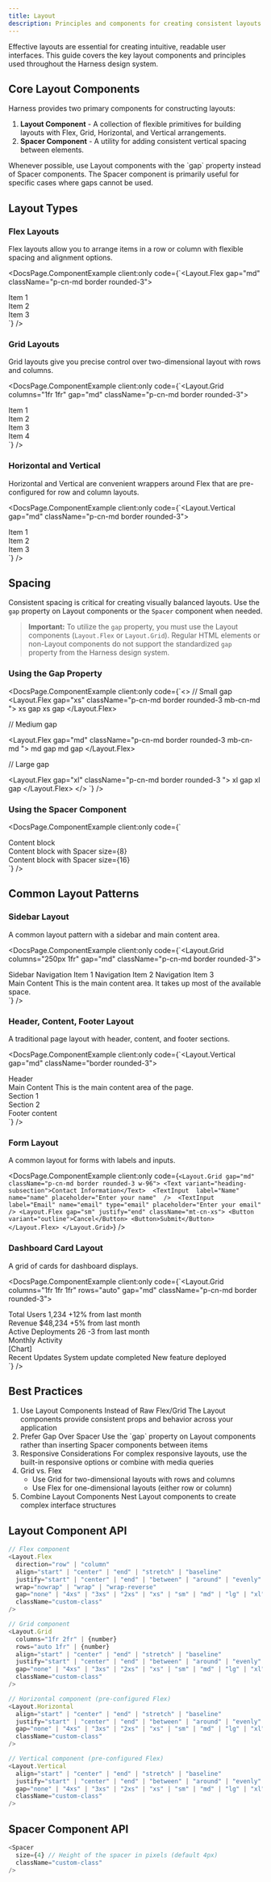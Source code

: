 ```yaml
---
title: Layout
description: Principles and components for creating consistent layouts in your applications
---
```



Effective layouts are essential for creating intuitive, readable user interfaces. This guide covers the key layout components and principles used throughout the Harness design system.

## Core Layout Components

Harness provides two primary components for constructing layouts:

1. **Layout Component** - A collection of flexible primitives for building layouts with Flex, Grid, Horizontal, and Vertical arrangements.
2. **Spacer Component** - A utility for adding consistent vertical spacing between elements.

<Aside>
  Whenever possible, use Layout components with the `gap` property instead of
  Spacer components. The Spacer component is primarily useful for specific cases
  where gaps cannot be used.
</Aside>

## Layout Types

### Flex Layouts

Flex layouts allow you to arrange items in a row or column with flexible spacing and alignment options.

<DocsPage.ComponentExample
  client:only
  code={`<Layout.Flex gap="md" className="p-cn-md border rounded-3">
  <div className="bg-cn-primary-1 p-cn-sm rounded-3">
    <Text color="on-primary-1">Item 1</Text>
  </div>
  <div className="bg-cn-primary-1 p-cn-sm rounded-3">
    <Text color="on-primary-1">Item 2</Text>
  </div>
  <div className="bg-cn-primary-1 p-cn-sm rounded-3">
    <Text color="on-primary-1">Item 3</Text>
  </div>
</Layout.Flex>`}
/>

### Grid Layouts

Grid layouts give you precise control over two-dimensional layout with rows and columns.

<DocsPage.ComponentExample
  client:only
  code={`<Layout.Grid columns="1fr 1fr" gap="md" className="p-cn-md border rounded-3">
  <div className="bg-cn-primary-1 p-cn-sm rounded-3">
    <Text color="on-primary-1">Item 1</Text>
  </div>
  <div className="bg-cn-primary-1 p-cn-sm rounded-3">
    <Text color="on-primary-1">Item 2</Text>
  </div>
  <div className="bg-cn-primary-1 p-cn-sm rounded-3">
    <Text color="on-primary-1">Item 3</Text>
  </div>
  <div className="bg-cn-primary-1 p-cn-sm rounded-3">
    <Text color="on-primary-1">Item 4</Text>
  </div>
</Layout.Grid>`}
/>

### Horizontal and Vertical

Horizontal and Vertical are convenient wrappers around Flex that are pre-configured for row and column layouts.

<DocsPage.ComponentExample
  client:only
  code={`<Layout.Vertical gap="md" className="p-cn-md border rounded-3">
  <div className="bg-cn-primary-1 p-cn-sm rounded-3">
    <Text color="on-primary-1">Item 1</Text>
  </div>
  <div className="bg-cn-primary-1 p-cn-sm rounded-3">
    <Text color="on-primary-1">Item 2</Text>
  </div>
  <div className="bg-cn-primary-1 p-cn-sm rounded-3">
    <Text color="on-primary-1">Item 3</Text>
  </div>
</Layout.Vertical>`}
/>

## Spacing

Consistent spacing is critical for creating visually balanced layouts. Use the `gap` property on Layout components or the `Spacer` component when needed.

> **Important:** To utilize the `gap` property, you must use the Layout components (`Layout.Flex` or `Layout.Grid`). Regular HTML elements or non-Layout components do not support the standardized `gap` property from the Harness design system.

### Using the Gap Property

<DocsPage.ComponentExample
  client:only
  code={`<>
  // Small gap
<Layout.Flex gap="xs" className="p-cn-md border rounded-3 mb-cn-md ">
  <Text className="bg-cn-primary-1 text-cn-on-primary-1 p-cn-sm rounded-3 border">xs gap</Text>
  <Text className="bg-cn-primary-1 text-cn-on-primary-1 p-cn-sm rounded-3 border">xs gap</Text>
</Layout.Flex>

// Medium gap

<Layout.Flex gap="md" className="p-cn-md border rounded-3 mb-cn-md ">
  <Text className="bg-cn-primary-1 text-cn-on-primary-1 p-cn-sm rounded-3 border">
    md gap
  </Text>
  <Text className="bg-cn-primary-1 text-cn-on-primary-1 p-cn-sm rounded-3 border">
    md gap
  </Text>
</Layout.Flex>

// Large gap

<Layout.Flex gap="xl" className="p-cn-md border rounded-3 ">
  <Text className="bg-cn-primary-1 text-cn-on-primary-1 p-cn-sm rounded-3 border">xl gap</Text>
  <Text className="bg-cn-primary-1 text-cn-on-primary-1 p-cn-sm rounded-3 border">xl gap</Text>
</Layout.Flex>
</>
`}
/>

### Using the Spacer Component

<DocsPage.ComponentExample
  client:only
  code={`<div className="p-cn-md border rounded-3">
  <div className="bg-cn-primary-1 p-cn-sm rounded-3">
    <Text color="on-primary-1">Content block</Text>
  </div>
  <Spacer size={8} />
  <div className="bg-cn-primary-1 p-cn-sm rounded-3">
    <Text color="on-primary-1">Content block with Spacer size={8}</Text>
  </div>
  <Spacer size={16} />
  <div className="bg-cn-primary-1 p-cn-sm rounded-3">
    <Text color="on-primary-1">Content block with Spacer size={16}</Text>
  </div>
</div>`}
/>

## Common Layout Patterns

### Sidebar Layout

A common layout pattern with a sidebar and main content area.

<DocsPage.ComponentExample
  client:only
  code={`<Layout.Grid columns="250px 1fr" gap="md" className="p-cn-md border rounded-3">
  <div className="bg-cn-2 p-cn-md rounded-3">
    <Text variant="heading-base" className="mb-cn-sm">Sidebar</Text>
    <Layout.Vertical gap="sm">
      <Text variant="body-normal" className="p-cn-xs hover:bg-cn-3 rounded cursor-pointer">Navigation Item 1</Text>
      <Text variant="body-normal" className="p-cn-xs hover:bg-cn-3 rounded cursor-pointer">Navigation Item 2</Text>
      <Text variant="body-normal" className="p-cn-xs hover:bg-cn-3 rounded cursor-pointer">Navigation Item 3</Text>
    </Layout.Vertical>
  </div>
  <div className="bg-cn-2 p-cn-md rounded-3">
    <Text variant="heading-base" className="mb-cn-sm">Main Content</Text>
    <Text variant="body-normal">This is the main content area. It takes up most of the available space.</Text>
  </div>
</Layout.Grid>`}
/>

### Header, Content, Footer Layout

A traditional page layout with header, content, and footer sections.

<DocsPage.ComponentExample
  client:only
  code={`<Layout.Vertical gap="md" className="border rounded-3">
  <div className="bg-cn-primary-1 text-cn-on-primary-1 p-cn-md">
    <Text variant="heading-base" className="font-bold">Header</Text>
  </div>
  <div className="px-cn-md">
    <Text variant="heading-base" className="mb-cn-sm">Main Content</Text>
    <Text variant="body-normal">This is the main content area of the page.</Text>
    <Spacer size={16} />
    <Layout.Grid columns="1fr 1fr" gap="md">
      <div className="bg-cn-2 p-cn-md rounded-3">
        <Text variant="body-normal">Section 1</Text>
      </div>
      <div className="bg-cn-2 p-cn-md rounded-3">
        <Text variant="body-normal">Section 2</Text>
      </div>
    </Layout.Grid>
  </div>
  <div className="bg-cn-2 p-cn-md mt-auto">
    <Text variant="caption-normal" className="text-center">Footer content</Text>
  </div>
</Layout.Vertical>`}
/>

### Form Layout

A common layout for forms with labels and inputs.

<DocsPage.ComponentExample
  client:only
  code={`<Layout.Grid gap="md" className="p-cn-md border rounded-3 w-96">
    <Text variant="heading-subsection">Contact Information</Text> 
    <TextInput 
        label="Name"
        name="name"
        placeholder="Enter your name" 
    /> 
    <TextInput 
        label="Email"
        name="email"
        type="email"
        placeholder="Enter your email" 
    />
    <Layout.Flex gap="sm" justify="end" className="mt-cn-xs">
        <Button variant="outline">Cancel</Button>
        <Button>Submit</Button>
  </Layout.Flex>
</Layout.Grid>`}
/>

### Dashboard Card Layout

A grid of cards for dashboard displays.

<DocsPage.ComponentExample
  client:only
  code={`<Layout.Grid columns="1fr 1fr 1fr" rows="auto" gap="md" className="p-cn-md border rounded-3">
  <div className="bg-cn-2 p-cn-md rounded-3 shadow-sm">
    <Text variant="heading-base" className="mb-cn-xs">Total Users</Text>
    <Text variant="heading-section">1,234</Text>
    <Text variant="caption-normal" color="success" className="mt-cn-xs">+12% from last month</Text>
  </div>
  
  <div className="bg-cn-2 p-cn-md rounded-3 shadow-sm">
    <Text variant="heading-base" className="mb-cn-xs">Revenue</Text>
    <Text variant="heading-section">$48,234</Text>
    <Text variant="caption-normal" color="success" className="mt-cn-xs">+5% from last month</Text>
  </div>
  
  <div className="bg-cn-2 p-cn-md rounded-3 shadow-sm">
    <Text variant="heading-base" className="mb-cn-xs">Active Deployments</Text>
    <Text variant="heading-section">26</Text>
    <Text variant="caption-normal" color="danger" className="mt-cn-xs">-3 from last month</Text>
  </div>
  
  <div className="bg-cn-2 p-cn-md rounded-3 shadow-sm col-span-2">
    <Text variant="heading-base" className="mb-cn-xs">Monthly Activity</Text>
    <div className="h-32 bg-cn-3 rounded-3 flex items-center justify-center">
      <Text variant="body-normal" color="foreground-2">[Chart]</Text>
    </div>
  </div>
  
  <div className="bg-cn-2 p-cn-md rounded-3 shadow-sm">
    <Text variant="heading-base" className="mb-cn-xs">Recent Updates</Text>
    <Layout.Vertical gap="sm">
      <Text variant="caption-normal" className="p-cn-xs bg-cn-3 rounded-3">System update completed</Text>
      <Text variant="caption-normal" className="p-cn-xs bg-cn-3 rounded-3">New feature deployed</Text>
    </Layout.Vertical>
  </div>
</Layout.Grid>`}
/>

## Best Practices

<ol className="list-decimal pl-cn-xl space-y-4">
  <li>
    <Text variant="body-strong">
      Use Layout Components Instead of Raw Flex/Grid
    </Text>
    <Text variant="body-normal" className="mt-cn-3xs">
      The Layout components provide consistent props and behavior across your
      application
    </Text>
  </li>

<li>
  <Text variant="body-strong">Prefer Gap Over Spacer</Text>
  <Text variant="body-normal" className="mt-cn-3xs">
    Use the `gap` property on Layout components rather than inserting Spacer
    components between items
  </Text>
</li>

<li>
  <Text variant="body-strong">Responsive Considerations</Text>
  <Text variant="body-normal" className="mt-cn-3xs">
    For complex responsive layouts, use the built-in responsive options or
    combine with media queries
  </Text>
</li>

<li>
  <Text variant="body-strong">Grid vs. Flex</Text>
  <ul className="list-disc pl-cn-xl mt-cn-3xs space-y-1">
    <li>
      <Text variant="body-normal">
        Use Grid for two-dimensional layouts with rows and columns
      </Text>
    </li>
    <li>
      <Text variant="body-normal">
        Use Flex for one-dimensional layouts (either row or column)
      </Text>
    </li>
  </ul>
</li>

  <li>
    <Text variant="body-strong">Combine Layout Components</Text>
    <Text variant="body-normal" className="mt-cn-3xs">
      Nest Layout components to create complex interface structures
    </Text>
  </li>
</ol>

## Layout Component API

```typescript
// Flex component
<Layout.Flex
  direction="row" | "column"
  align="start" | "center" | "end" | "stretch" | "baseline"
  justify="start" | "center" | "end" | "between" | "around" | "evenly"
  wrap="nowrap" | "wrap" | "wrap-reverse"
  gap="none" | "4xs" | "3xs" | "2xs" | "xs" | "sm" | "md" | "lg" | "xl" | "2xl" | "3xl" | "4xl"
  className="custom-class"
/>

// Grid component
<Layout.Grid
  columns="1fr 2fr" | {number}
  rows="auto 1fr" | {number}
  align="start" | "center" | "end" | "stretch" | "baseline"
  justify="start" | "center" | "end" | "between" | "around" | "evenly"
  gap="none" | "4xs" | "3xs" | "2xs" | "xs" | "sm" | "md" | "lg" | "xl" | "2xl" | "3xl" | "4xl"
  className="custom-class"
/>

// Horizontal component (pre-configured Flex)
<Layout.Horizontal
  align="start" | "center" | "end" | "stretch" | "baseline"
  justify="start" | "center" | "end" | "between" | "around" | "evenly"
  gap="none" | "4xs" | "3xs" | "2xs" | "xs" | "sm" | "md" | "lg" | "xl" | "2xl" | "3xl" | "4xl"
  className="custom-class"
/>

// Vertical component (pre-configured Flex)
<Layout.Vertical
  align="start" | "center" | "end" | "stretch" | "baseline"
  justify="start" | "center" | "end" | "between" | "around" | "evenly"
  gap="none" | "4xs" | "3xs" | "2xs" | "xs" | "sm" | "md" | "lg" | "xl" | "2xl" | "3xl" | "4xl"
  className="custom-class"
/>
```

## Spacer Component API

```typescript
<Spacer
  size={4} // Height of the spacer in pixels (default 4px)
  className="custom-class"
/>
```
